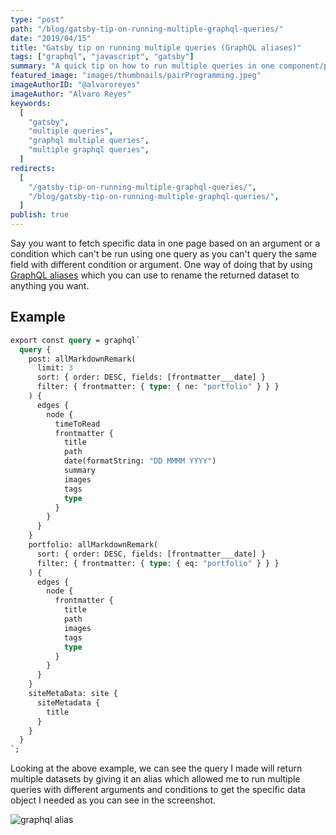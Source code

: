 ```yaml
---
type: "post"
path: "/blog/gatsby-tip-on-running-multiple-graphql-queries/"
date: "2019/04/15"
title: "Gatsby tip on running multiple queries (GraphQL aliases)"
tags: ["graphql", "javascript", "gatsby"]
summary: "A quick tip on how to run multiple queries in one component/page using graphql aliases"
featured_image: "images/thumbnails/pairProgramming.jpeg"
imageAuthorID: "@alvaroreyes"
imageAuthor: "Alvaro Reyes"
keywords:
  [
    "gatsby",
    "multiple queries",
    "graphql multiple queries",
    "multiple graphql queries",
  ]
redirects:
  [
    "/gatsby-tip-on-running-multiple-graphql-queries/",
    "/blog/gatsby-tip-on-running-multiple-graphql-queries/",
  ]
publish: true
---
```



Say you want to fetch specific data in one page based on an argument or a condition which can't be run using one query as you can't query the same field with different condition or argument. One way of doing that by using [GraphQL aliases](https://graphql.org/learn/queries/#aliases) which you can use to rename the returned dataset to anything you want.

## Example

```graphql {3,23}
export const query = graphql`
  query {
    post: allMarkdownRemark(
      limit: 3
      sort: { order: DESC, fields: [frontmatter___date] }
      filter: { frontmatter: { type: { ne: "portfolio" } } }
    ) {
      edges {
        node {
          timeToRead
          frontmatter {
            title
            path
            date(formatString: "DD MMMM YYYY")
            summary
            images
            tags
            type
          }
        }
      }
    }
    portfolio: allMarkdownRemark(
      sort: { order: DESC, fields: [frontmatter___date] }
      filter: { frontmatter: { type: { eq: "portfolio" } } }
    ) {
      edges {
        node {
          frontmatter {
            title
            path
            images
            tags
            type
          }
        }
      }
    }
    siteMetaData: site {
      siteMetadata {
        title
      }
    }
  }
`;
```

Looking at the above example, we can see the query I made will return multiple datasets by giving it an alias which allowed me to run multiple queries with different arguments and conditions to get the specific data object I needed as you can see in the screenshot.

![graphql alias](./graphql-alias.jpg)

<ReadMore link1="/blog/use-statc-query-hook/" />
